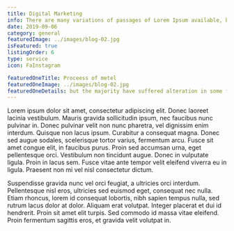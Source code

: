 ```yaml
---
title: Digital Marketing
info: There are many variations of passages of Lorem Ipsum available, but the majority have suffered alteration.
date: 2019-09-06
category: general
featuredImage: ../images/blog-02.jpg
isFeatured: true
listingOrder: 6
type: service
icon: FaInstagram

featuredOneTitle: Proceess of metel
featuredOneImage: ../images/blog-02.jpg
featuredOneDetails: but the majority have suffered alteration in some form, by injected humour, or randomised words which don't look even slightly believable. If you are going to use a passage of Lorem Ipsum. You need to be sure there isn't anything embarrassing
---
```


Lorem ipsum dolor sit amet, consectetur adipiscing elit. Donec laoreet lacinia vestibulum. Mauris gravida sollicitudin ipsum, nec faucibus nunc pulvinar in. Donec pulvinar velit non nunc pharetra, vel dignissim enim interdum. Quisque non lacus ipsum. Curabitur a consequat magna. Donec sed augue sodales, scelerisque tortor varius, fermentum arcu. Fusce sit amet congue elit, in faucibus purus. Proin sed accumsan urna, eget pellentesque orci. Vestibulum non tincidunt augue. Donec in vulputate ligula. Proin in lacus sem. Fusce vitae ante tempor velit eleifend viverra eu in ligula. Praesent non mi vel nisl consectetur dictum.

Suspendisse gravida nunc vel orci feugiat, a ultricies orci interdum. Pellentesque nisl eros, ultricies sed euismod eget, consequat nec nulla. Etiam rhoncus, lorem id consequat lobortis, nibh sapien tempus nulla, sed rutrum lacus dolor at dolor. Aliquam erat volutpat. Integer placerat et dui id hendrerit. Proin sit amet elit turpis. Sed commodo id massa vitae eleifend. Proin fermentum sagittis eros, et gravida velit volutpat in.
